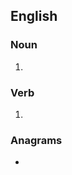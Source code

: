 {{also|Waddles}}
==English==

===Noun===
{{head|en|noun form}}

# {{plural of|waddle|lang=en}}

===Verb===
{{head|en|verb form}}

# {{en-third-person singular of|waddle}}

===Anagrams===
* {{anagrams|en|a=addelsw|Dewalds|dawdles|swaddle}}